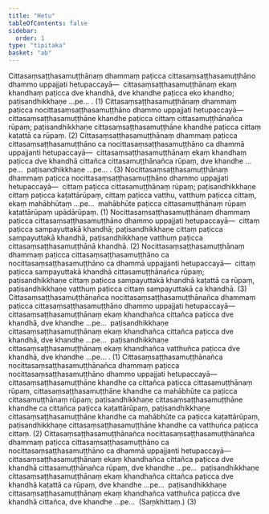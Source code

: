 ```yaml
---
title: "Hetu"
tableOfContents: false
sidebar:
  order: 1
type: "tipitaka"
basket: "ab"
---
```



<DynamicBreadcrumb />

<Division number="278">

<Paragraph number="3003">
Cittasaṃsaṭṭhasamuṭṭhānaṃ dhammaṃ paṭicca cittasaṃsaṭṭhasamuṭṭhāno dhammo uppajjati hetupaccayā—  cittasaṃsaṭṭhasamuṭṭhānaṃ ekaṃ khandhaṃ paṭicca dve khandhā, dve khandhe paṭicca eko khandho; paṭisandhikkhaṇe …pe… . (1)
</Paragraph>

<Paragraph number="3004">
Cittasaṃsaṭṭhasamuṭṭhānaṃ dhammaṃ paṭicca nocittasaṃsaṭṭhasamuṭṭhāno dhammo uppajjati hetupaccayā—  cittasaṃsaṭṭhasamuṭṭhāne khandhe paṭicca cittaṃ cittasamuṭṭhānañca rūpaṃ; paṭisandhikkhaṇe cittasaṃsaṭṭhasamuṭṭhāne khandhe paṭicca cittaṃ kaṭattā ca rūpaṃ. (2)
</Paragraph>

<Paragraph number="3005">
Cittasaṃsaṭṭhasamuṭṭhānaṃ dhammaṃ paṭicca cittasaṃsaṭṭhasamuṭṭhāno ca nocittasaṃsaṭṭhasamuṭṭhāno ca dhammā uppajjanti hetupaccayā—  cittasaṃsaṭṭhasamuṭṭhānaṃ ekaṃ khandhaṃ paṭicca dve khandhā cittañca cittasamuṭṭhānañca rūpaṃ, dve khandhe …pe…  paṭisandhikkhaṇe …pe… . (3)
</Paragraph>

</Division>
<Division number="279">

<Paragraph number="3006">
Nocittasaṃsaṭṭhasamuṭṭhānaṃ dhammaṃ paṭicca nocittasaṃsaṭṭhasamuṭṭhāno dhammo uppajjati hetupaccayā—  cittaṃ paṭicca cittasamuṭṭhānaṃ rūpaṃ; paṭisandhikkhaṇe cittaṃ paṭicca kaṭattārūpaṃ, cittaṃ paṭicca vatthu, vatthuṃ paṭicca cittaṃ, ekaṃ mahābhūtaṃ …pe…  mahābhūte paṭicca cittasamuṭṭhānaṃ rūpaṃ kaṭattārūpaṃ upādārūpaṃ. (1)
</Paragraph>

<Paragraph number="3007">
Nocittasaṃsaṭṭhasamuṭṭhānaṃ dhammaṃ paṭicca cittasaṃsaṭṭhasamuṭṭhāno dhammo uppajjati hetupaccayā—  cittaṃ paṭicca sampayuttakā khandhā; paṭisandhikkhaṇe cittaṃ paṭicca sampayuttakā khandhā, paṭisandhikkhaṇe vatthuṃ paṭicca cittasaṃsaṭṭhasamuṭṭhānā khandhā. (2)
</Paragraph>

<Paragraph number="3008">
Nocittasaṃsaṭṭhasamuṭṭhānaṃ dhammaṃ paṭicca cittasaṃsaṭṭhasamuṭṭhāno ca nocittasaṃsaṭṭhasamuṭṭhāno ca dhammā uppajjanti hetupaccayā—  cittaṃ paṭicca sampayuttakā khandhā cittasamuṭṭhānañca rūpaṃ; paṭisandhikkhaṇe cittaṃ paṭicca sampayuttakā khandhā kaṭattā ca rūpaṃ, paṭisandhikkhaṇe vatthuṃ paṭicca cittaṃ sampayuttakā ca khandhā. (3)
</Paragraph>

</Division>
<Division number="280">

<Paragraph number="3009">
Cittasaṃsaṭṭhasamuṭṭhānañca nocittasaṃsaṭṭhasamuṭṭhānañca dhammaṃ paṭicca cittasaṃsaṭṭhasamuṭṭhāno dhammo uppajjati hetupaccayā—  cittasaṃsaṭṭhasamuṭṭhānaṃ ekaṃ khandhañca cittañca paṭicca dve khandhā, dve khandhe …pe…  paṭisandhikkhaṇe cittasaṃsaṭṭhasamuṭṭhānaṃ ekaṃ khandhañca cittañca paṭicca dve khandhā, dve khandhe …pe…  paṭisandhikkhaṇe cittasaṃsaṭṭhasamuṭṭhānaṃ ekaṃ khandhañca vatthuñca paṭicca dve khandhā, dve khandhe …pe… . (1)
</Paragraph>

<Paragraph number="3010">
Cittasaṃsaṭṭhasamuṭṭhānañca nocittasaṃsaṭṭhasamuṭṭhānañca dhammaṃ paṭicca nocittasaṃsaṭṭhasamuṭṭhāno dhammo uppajjati hetupaccayā—  cittasaṃsaṭṭhasamuṭṭhāne khandhe ca cittañca paṭicca cittasamuṭṭhānaṃ rūpaṃ, cittasaṃsaṭṭhasamuṭṭhāne khandhe ca mahābhūte ca paṭicca cittasamuṭṭhānaṃ rūpaṃ; paṭisandhikkhaṇe cittasaṃsaṭṭhasamuṭṭhāne khandhe ca cittañca paṭicca kaṭattārūpaṃ, paṭisandhikkhaṇe cittasaṃsaṭṭhasamuṭṭhāne khandhe ca mahābhūte ca paṭicca kaṭattārūpaṃ, paṭisandhikkhaṇe cittasaṃsaṭṭhasamuṭṭhāne khandhe ca vatthuñca paṭicca cittaṃ. (2)
</Paragraph>

<Paragraph number="3011">
Cittasaṃsaṭṭhasamuṭṭhānañca nocittasaṃsaṭṭhasamuṭṭhānañca dhammaṃ paṭicca cittasaṃsaṭṭhasamuṭṭhāno ca nocittasaṃsaṭṭhasamuṭṭhāno ca dhammā uppajjanti hetupaccayā—  cittasaṃsaṭṭhasamuṭṭhānaṃ ekaṃ khandhañca cittañca paṭicca dve khandhā cittasamuṭṭhānañca rūpaṃ, dve khandhe …pe…  paṭisandhikkhaṇe cittasaṃsaṭṭhasamuṭṭhānaṃ ekaṃ khandhañca cittañca paṭicca dve khandhā kaṭattā ca rūpaṃ, dve khandhe …pe…  paṭisandhikkhaṇe cittasaṃsaṭṭhasamuṭṭhānaṃ ekaṃ khandhañca vatthuñca paṭicca dve khandhā cittañca, dve khandhe …pe…  (Saṃkhittaṃ.) (3)
</Paragraph>
</Division>